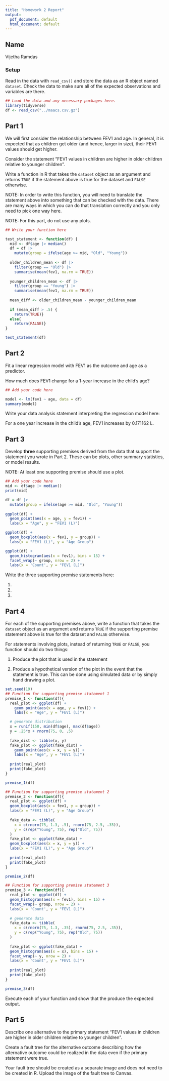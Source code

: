 ```yaml
---
title: "Homework 2 Report"
output:
  pdf_document: default
  html_document: default
---
```



## Name

Vijetha Ramdas

### Setup

Read in the data with `read_csv()` and store the data as an R object named `dataset`. Check the data to make sure all of the expected observations and variables are there.


```r
## Load the data and any necessary packages here.
library(tidyverse)
df <- read_csv("../maacs.csv.gz")
```

## Part 1

We will first consider the relationship between FEV1 and age. In general, it is expected that as children get older (and hence, larger in size), their FEV1 values should get higher. 

Consider the statement "FEV1 values in children are higher in older children relative to younger children". 

Write a function in R that takes the `dataset` object as an argument and returns `TRUE` if the statement above is true for the dataset and `FALSE` otherwise. 

NOTE: In order to write this function, you will need to translate the statement above into something that can be checked with the data. There are many ways in which you can do that translation correctly and you only need to pick one way here. 

NOTE: For this part, do not use any plots.

```r
## Write your function here

test_statement <- function(df) {
  mid <- df$age |> median()
  df = df |>
    mutate(group = ifelse(age >= mid, "Old", "Young"))
  
  older_children_mean <- df |> 
    filter(group == "Old") |> 
    summarise(mean(fev1, na.rm = TRUE))
 
  younger_children_mean <- df |> 
    filter(group == "Young") |> 
    summarise(mean(fev1, na.rm = TRUE))
  
  mean_diff <- older_children_mean - younger_children_mean
  
  if (mean_diff > .5) {
    return(TRUE)}
  else{
    return(FALSE)}
}

test_statement(df)

```


## Part 2

Fit a linear regression model with FEV1 as the outcome and age as a predictor.

How much does FEV1 change for a 1-year increase in the child's age? 


```r
## Add your code here

model <- lm(fev1 ~ age, data = df)
summary(model)
```


Write your data analysis statement interpreting the regression model here:

For a one year increase in the child's age, FEV1 increases by 0.171162 L.

## Part 3

Develop **three** supporting premises derived from the data that support the statement you wrote in Part 2. These can be plots, other summary statistics, or model results.

NOTE: At least one supporting premise should use a plot.

```r
## Add your code here
mid <- df$age |> median()
print(mid)

df = df |>
  mutate(group = ifelse(age >= mid, "Old", "Young"))
  
ggplot(df) +
  geom_point(aes(x = age, y = fev1)) +
  labs(x = "Age", y = "FEV1 (L)")

ggplot(df) +
  geom_boxplot(aes(x = fev1, y = group)) +
  labs(x = "FEV1 (L)", y = "Age Group")

ggplot(df) +
  geom_histogram(aes(x = fev1), bins = 15) +
  facet_wrap(~ group, nrow = 2) +
  labs(x = 'Count', y = "FEV1 (L)")
```



Write the three supporting premise statements here:

1. 

2. 

3. 


## Part 4

For each of the supporting premises above, write a function that takes the `dataset` object as an argument and returns `TRUE` if the supporting premise statement above is true for the dataset and `FALSE` otherwise. 

For statements involving plots, instead of returning `TRUE` or `FALSE`, you function should do two things:

1. Produce the plot that is used in the statement

2. Produce a hypothetical version of the plot in the event that the statement is true. This can be done using simulated data or by simply hand drawing a plot.


```r
set.seed(19)
## Function for supporting premise statement 1
premise_1 <- function(df){
  real_plot <- ggplot(df) +
    geom_point(aes(x = age, y = fev1)) +
    labs(x = "Age", y = "FEV1 (L)")

  # generate distribution
  x = runif(150, min(df$age), max(df$age))
  y = .25*x + rnorm(75, 0, .5) 
 
  fake_dist <- tibble(x, y)
  fake_plot <- ggplot(fake_dist) +
    geom_point(aes(x = x, y = y)) +
    labs(x = "Age", y = "FEV1 (L)")
  
  print(real_plot)
  print(fake_plot)
}

premise_1(df)
```


```r
## Function for supporting premise statement 2
premise_2 <- function(df){
  real_plot <- ggplot(df) +
  geom_boxplot(aes(x = fev1, y = group)) +
  labs(x = "FEV1 (L)", y = "Age Group")
  
  fake_data <- tibble(
    x = c(rnorm(75, 1.3, .5), rnorm(75, 2.5, .35)),
    y = c(rep("Young", 75), rep("Old", 75))
  )
  fake_plot <- ggplot(fake_data) +
  geom_boxplot(aes(x = x, y = y)) +
  labs(x = "FEV1 (L)", y = "Age Group")
  
  print(real_plot)
  print(fake_plot)
}

premise_2(df)
```


```r
## Function for supporting premise statement 3
premise_3 <- function(df){
  real_plot <- ggplot(df) +
  geom_histogram(aes(x = fev1), bins = 15) +
  facet_wrap(~ group, nrow = 2) +
  labs(x = 'Count', y = "FEV1 (L)")
  
  # generate data
  fake_data <- tibble(
    x = c(rnorm(75, 1.3, .35), rnorm(75, 2.5, .35)),
    y = c(rep("Young", 75), rep("Old", 75))
  )
  
  fake_plot <- ggplot(fake_data) +
  geom_histogram(aes(x = x), bins = 15) +
  facet_wrap(~ y, nrow = 2) +
  labs(x = 'Count', y = "FEV1 (L)")
  
  print(real_plot)
  print(fake_plot)
}

premise_3(df)
```

Execute each of your function and show that the produce the expected output.




## Part 5

Describe one alternative to the primary statement "FEV1 values in children are higher in older children relative to younger children". 

Create a fault tree for the alternative outcome describing how the alternative outcome could be realized in the data even if the primary statement were true.

Your fault tree should be created as a separate image and does not need to be created in R. Upload the image of the fault tree to Canvas.


